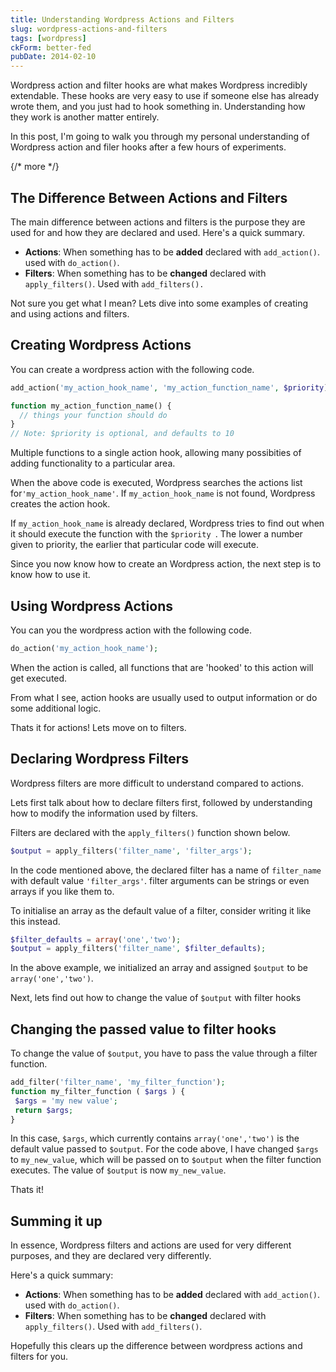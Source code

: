 ```yaml
---
title: Understanding Wordpress Actions and Filters
slug: wordpress-actions-and-filters
tags: [wordpress]
ckForm: better-fed
pubDate: 2014-02-10
---
```


Wordpress action and filter hooks are what makes Wordpress incredibly extendable. These hooks are very easy to use if someone else has already wrote them, and you just had to hook something in. Understanding how they work is another matter entirely.

In this post, I'm going to walk you through my personal understanding of Wordpress action and filer hooks after a few hours of experiments.

{/* more */}

## The Difference Between Actions and Filters

The main difference between actions and filters is the purpose they are used for and how they are declared and used. Here's a quick summary.

- **Actions**: When something has to be **added** declared with `add_action()`.
  used with `do_action()`.
- **Filters**: When something has to be **changed** declared with `apply_filters()`. Used with `add_filters().`

Not sure you get what I mean? Lets dive into some examples of creating and using actions and filters.

## Creating Wordpress Actions

You can create a wordpress action with the following code.

```php
add_action('my_action_hook_name', 'my_action_function_name', $priority);

function my_action_function_name() {
  // things your function should do
}
// Note: $priority is optional, and defaults to 10
```

Multiple functions to a single action hook, allowing many possibities of adding functionality to a particular area.

When the above code is executed, Wordpress searches the actions list for`'my_action_hook_name'`. If `my_action_hook_name` is not found, Wordpress creates the action hook.

If `my_action_hook_name` is already declared, Wordpress tries to find out when it should execute the function with the `$priority `. The lower a number given to priority, the earlier that particular code will execute.

Since you now know how to create an Wordpress action, the next step is to know how to use it.

## Using Wordpress Actions

You can you the wordpress action with the following code.

```php
do_action('my_action_hook_name');
```

When the action is called, all functions that are 'hooked' to this action will get executed.

From what I see, action hooks are usually used to output information or do some additional logic.

Thats it for actions! Lets move on to filters.

## Declaring Wordpress Filters

Wordpress filters are more difficult to understand compared to actions.

Lets first talk about how to declare filters first, followed by understanding how to modify the information used by filters.

Filters are declared with the `apply_filters()` function shown below.

```php
$output = apply_filters('filter_name', 'filter_args');
```

In the code mentioned above, the declared filter has a name of `filter_name` with default value `'filter_args'`. filter arguments can be strings or even arrays if you like them to.

To initialise an array as the default value of a filter, consider writing it like this instead.

```php
$filter_defaults = array('one','two');
$output = apply_filters('filter_name', $filter_defaults);
```

In the above example, we initialized an array and assigned `$output` to be `array('one','two')`.

Next, lets find out how to change the value of `$output` with filter hooks

## Changing the passed value to filter hooks

To change the value of `$output`, you have to pass the value through a filter function.

```php
add_filter('filter_name', 'my_filter_function');
function my_filter_function ( $args ) {
 $args = 'my new value';
 return $args;
}
```

In this case, `$args`, which currently contains `array('one','two')` is the default value passed to `$output`. For the code above, I have changed `$args` to `my_new_value`, which will be passed on to `$output` when the filter function executes. The value of `$output` is now `my_new_value`.

Thats it!

## Summing it up

In essence, Wordpress filters and actions are used for very different purposes, and they are declared very differently.

Here's a quick summary:

- **Actions**: When something has to be **added** declared with `add_action()`. used with `do_action()`.
- **Filters**: When something has to be **changed** declared with `apply_filters()`. Used with `add_filters()`.

Hopefully this clears up the difference between wordpress actions and filters for you.
